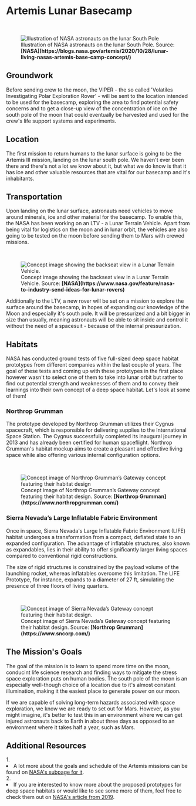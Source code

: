 
# Artemis Lunar Basecamp

<ReadingTime />

<br/>
<figure>
<Image src={require(".//../../../resources/images/lunarbasecamp.png")} alt="Illustration of NASA astronauts on the lunar South Pole" />
<figcaption style={{ color: "rgb(156, 156, 156)", fontSize: "14px", marginTop: "2px" }}>Illustration of NASA astronauts on the lunar South Pole. Source: <strong>[NASA](https://blogs.nasa.gov/artemis/2020/10/28/lunar-living-nasas-artemis-base-camp-concept/)</strong></figcaption>
</figure>

## Groundwork
Before sending crew to the moon, the VIPER - the so called 'Volatiles Investigating Polar Exploration Rover' - will be sent to the location intended to be used for the basecamp, exploring the area to find potential safety concerns and to get a close-up view of the concentration of ice on the south pole of the moon that could eventually be harvested and used for the crew's life support systems and experiments.

## Location
The first mission to return humans to the lunar surface is going to be the Artemis III mission, landing on the lunar south pole. We haven't ever been there and there's not a lot we know about it, but what we do know is that it has ice and other valuable resources that are vital for our basecamp and it's inhabitants.

## Transportation 
Upon landing on the lunar surface, astronauts need vehicles to move around minerals, ice and other material for the basecamp. To enable this, the NASA has been working on an LTV - a Lunar Terrain Vehicle. Apart from being vital for logistics on the moon and in lunar orbit, the vehicles are also going to be tested on the moon before sending them to Mars with crewed missions. 

<br/>
<figure>
<Image src={require(".//../../../resources/images/lunartransportvehicle.png")} alt="Concept image showing the backseat view in a Lunar Terrain Vehicle." />
<figcaption style={{ color: "rgb(156, 156, 156)", fontSize: "14px", marginTop: "2px" }}>Concept image showing the backseat view in a Lunar Terrain Vehicle. Source: <strong>[NASA](https://www.nasa.gov/feature/nasa-to-industry-send-ideas-for-lunar-rovers)</strong></figcaption>
</figure>

Additionally to the LTV, a new rover will be set on a mission to explore the surface around the basecamp, in hopes of expanding our knowledge of the Moon and especially it's south pole. It will be pressurized and a bit bigger in size than usually, meaning astronauts will be able to sit inside and control it without the need of a spacesuit - because of the internal pressurization.

## Habitats
NASA has conducted ground tests of five full-sized deep space habitat prototypes from different companies within the last couple of years. The goal of these tests and coming up with these prototypes in the first place however wasn't to select one of them to take into lunar orbit but rather to find out potential strength and weaknesses of them and to convey their learnings into their own concept of a deep space habitat. Let's look at some of them!

### Northrop Grumman
The prototype developed by Northrop Grumman utilizes their Cygnus spacecraft, which is responsible for delivering supplies to the International Space Station. The Cygnus successfully completed its inaugural journey in 2013 and has already been certified for human spaceflight. Northrop Grumman's habitat mockup aims to create a pleasant and effective living space while also offering various internal configuration options.

<br/>
<figure>
<Image src={require(".//../../../resources/images/habitat1.png")} alt="Concept image of Northrop Grumman’s Gateway concept featuring their habitat design" />
<figcaption style={{ color: "rgb(156, 156, 156)", fontSize: "14px", marginTop: "2px" }}>Concept image of Northrop Grumman’s Gateway concept featuring their habitat design. Source: <strong>[Northrop Grumman](https://www.northropgrumman.com/)</strong></figcaption>
</figure>

### Sierra Nevada’s Large Inflatable Fabric Environment
Once in space, Sierra Nevada's Large Inflatable Fabric Environment (LIFE) habitat undergoes a transformation from a compact, deflated state to an expanded configuration. The advantage of inflatable structures, also known as expandables, lies in their ability to offer significantly larger living spaces compared to conventional rigid constructions. 

The size of rigid structures is constrained by the payload volume of the launching rocket, whereas inflatables overcome this limitation. The LIFE Prototype, for instance, expands to a diameter of 27 ft, simulating the presence of three floors of living quarters.

<br/>
<figure>
<Image src={require(".//../../../resources/images/habitat2.png")} alt="Concept image of Sierra Nevada’s Gateway concept featuring their habitat design." />
<figcaption style={{ color: "rgb(156, 156, 156)", fontSize: "14px", marginTop: "2px" }}>Concept image of Sierra Nevada’s Gateway concept featuring their habitat design. Source: <strong>[Northrop Grumman](https://www.sncorp.com/)</strong></figcaption>
</figure>

## The Mission's Goals 
The goal of the mission is to learn to spend more time on the moon, conducint life science research and finding ways to mitigate the stress space exploration puts on human bodies. The south pole of the moon is an especially well-though choice of a location due to it's almost constant illumination, making it the easiest place to generate power on our moon.

If we are capable of solving long-term hazards associated with space exploration, we know we are ready to set out for Mars. However, as you might imagine, it's better to test this in an environment where we can get injured astronauts back to Earth in about three days as opposed to an environment where it takes half a year, such as Mars. 


<SaveArticleSection article="moon-artemis"/>

## Additional Resources
<AdditionalResources>
  <div>
    <span>1. </span><li>A lot more about the goals and schedule of the Artemis missions can be found on <a href="https://blogs.nasa.gov/artemis/2020/10/28/lunar-living-nasas-artemis-base-camp-concept/" target="_blank">NASA's subpage for it</a>.</li>
  </div>
  <div>
    <span>2. </span><li>If you are interested to know more about the proposed prototypes for deep space habitats or would like to see some more of them, feel free to check them out on <a href="https://dearmoon.earth/" target="_blank">NASA's article from 2019</a>.</li>
  </div>
</AdditionalResources>


<Analytics />